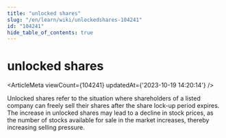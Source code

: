 ```yaml
---
title: "unlocked shares"
slug: "/en/learn/wiki/unlockedshares-104241"
id: "104241"
hide_table_of_contents: true
---
```



<Breadcrumbs current="unlocked shares" />

# unlocked shares

<ArticleMeta viewCount={104241} updatedAt={'2023-10-19 14:20:14'} />
<div className='border-solid border-b border-t-0 my-4 border-[var(--ifm-color-gray-300)]' />

Unlocked shares refer to the situation where shareholders of a listed company can freely sell their shares after the share lock-up period expires. The increase in unlocked shares may lead to a decline in stock prices, as the number of stocks available for sale in the market increases, thereby increasing selling pressure.
